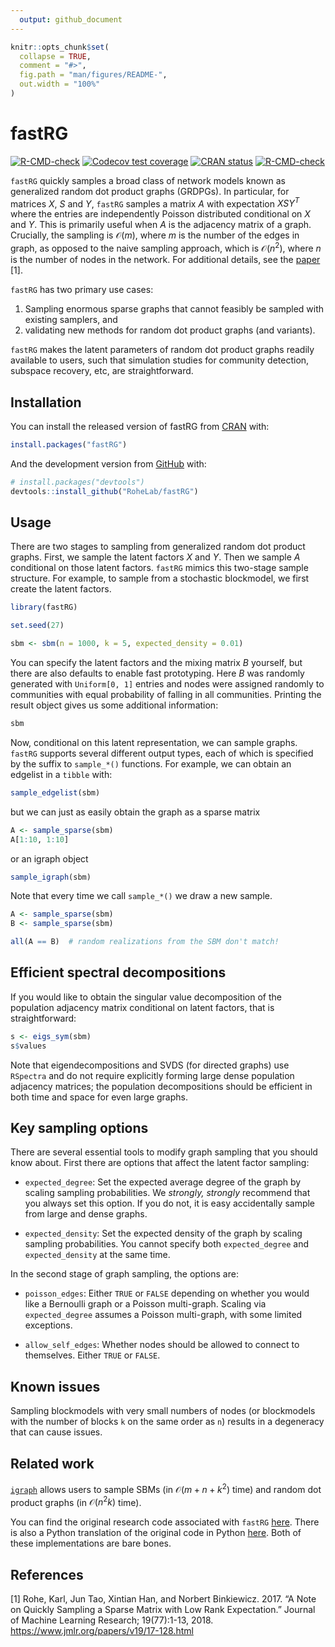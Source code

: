 ```yaml
---
  output: github_document
---
```

  
  <!-- README.md is generated from README.Rmd. Please edit that file -->
  
```r
knitr::opts_chunk$set(
  collapse = TRUE,
  comment = "#>",
  fig.path = "man/figures/README-",
  out.width = "100%"
)
```

# fastRG

<!-- badges: start -->
[![R-CMD-check](https://github.com/RoheLab/fastRG/workflows/R-CMD-check/badge.svg)](https://github.com/RoheLab/fastRG/actions)
[![Codecov test coverage](https://codecov.io/gh/RoheLab/fastRG/branch/main/graph/badge.svg)](https://codecov.io/gh/RoheLab/fastRG?branch=main)
[![CRAN status](https://www.r-pkg.org/badges/version/fastRG)](https://CRAN.R-project.org/package=fastRG)
[![R-CMD-check](https://github.com/RoheLab/fastRG/actions/workflows/R-CMD-check.yaml/badge.svg)](https://github.com/RoheLab/fastRG/actions/workflows/R-CMD-check.yaml)
<!-- badges: end -->
  
`fastRG` quickly samples a broad class of network models known as generalized random dot product graphs (GRDPGs). In particular, for matrices $X$, $S$ and $Y$, `fastRG` samples a matrix $A$ with expectation $X S Y^T$ where the entries are independently Poisson distributed conditional on $X$ and $Y$. This is primarily useful when $A$ is the adjacency matrix of a graph. Crucially, the sampling is $\mathcal O(m)$, where $m$ is the number of the edges in graph, as opposed to the naive sampling approach, which is $\mathcal O(n^2)$, where $n$ is the number of nodes in the network. For additional details, see the [paper](https://arxiv.org/abs/1703.02998) [1].

`fastRG` has two primary use cases:
  
1. Sampling enormous sparse graphs that cannot feasibly be sampled with existing samplers, and
1. validating new methods for random dot product graphs (and variants).

`fastRG` makes the latent parameters of random dot product graphs readily available to users, such that simulation studies for community detection, subspace recovery, etc, are straightforward.

## Installation

You can install the released version of fastRG from [CRAN](https://CRAN.R-project.org) with:
  
``` r
install.packages("fastRG")
```

And the development version from [GitHub](https://github.com/) with:
  
``` r
# install.packages("devtools")
devtools::install_github("RoheLab/fastRG")
```

## Usage

There are two stages to sampling from generalized random dot product graphs. First, we sample the latent factors $X$ and $Y$. Then we sample $A$ conditional on those latent factors. `fastRG` mimics this two-stage sample structure. For example, to sample from a stochastic blockmodel, we first create the latent factors. 

```r
library(fastRG)

set.seed(27)

sbm <- sbm(n = 1000, k = 5, expected_density = 0.01)
```

You can specify the latent factors and the mixing matrix $B$ yourself, but there are also defaults to enable fast prototyping. Here $B$ was randomly generated with `Uniform[0, 1]` entries and nodes were assigned randomly to communities with equal probability of falling in all communities. Printing the result object gives us some additional information:
  
```r
sbm
```
Now, conditional on this latent representation, we can sample graphs. `fastRG` supports several different output types, each of which is specified by the suffix to `sample_*()` functions. For example, we can obtain an edgelist in a `tibble` with:
  
```r
sample_edgelist(sbm)
```

but we can just as easily obtain the graph as a sparse matrix

```r
A <- sample_sparse(sbm)
A[1:10, 1:10]
```

or an igraph object

```r
sample_igraph(sbm)
```

Note that every time we call `sample_*()` we draw a new sample.

```r
A <- sample_sparse(sbm)
B <- sample_sparse(sbm)

all(A == B)  # random realizations from the SBM don't match!
```

## Efficient spectral decompositions

If you would like to obtain the singular value decomposition of the population adjacency matrix conditional on latent factors, that is straightforward:
  
```r
s <- eigs_sym(sbm)
s$values
```

Note that eigendecompositions and SVDS (for directed graphs) use `RSpectra` and do not require explicitly forming large dense population adjacency matrices; the population decompositions should be efficient in both time and space for even large graphs.

## Key sampling options

There are several essential tools to modify graph sampling that you should know about. First there are options that affect the latent factor sampling:
  
- `expected_degree`: Set the expected average degree of the graph by scaling sampling probabilities. We *strongly, strongly* recommend that you always set this option. If you do not, it is easy accidentally sample from large and dense graphs.

- `expected_density`: Set the expected density of the graph by scaling sampling probabilities. You cannot specify both `expected_degree` and `expected_density` at the same time.

In the second stage of graph sampling, the options are:
  
- `poisson_edges`: Either `TRUE` or `FALSE` depending on whether you would like a Bernoulli graph or a Poisson multi-graph. Scaling via `expected_degree` assumes a Poisson multi-graph, with some limited exceptions.

- `allow_self_edges`: Whether nodes should be allowed to connect to themselves. Either `TRUE` or `FALSE`.

## Known issues

Sampling blockmodels with very small numbers of nodes (or blockmodels with the number of blocks `k` on the same order as `n`) results in a degeneracy that can cause issues.

## Related work

[`igraph`](https://igraph.org/r/) allows users to sample SBMs (in $\mathcal O(m + n + k^2)$ time) and random dot product graphs (in $\mathcal O(n^2 k)$ time).

You can find the original research code associated with `fastRG` [here](https://github.com/raningtky/sampleRDPG). There is also a Python translation of the original code in Python [here](https://github.com/yunjhongwu/matrix-routines/blob/master/fastRG.py). Both of these implementations are bare bones.

## References

[1] Rohe, Karl, Jun Tao, Xintian Han, and Norbert Binkiewicz. 2017. "A Note on Quickly Sampling a Sparse Matrix with Low Rank Expectation." Journal of Machine Learning Research; 19(77):1-13, 2018. <https://www.jmlr.org/papers/v19/17-128.html>
  

